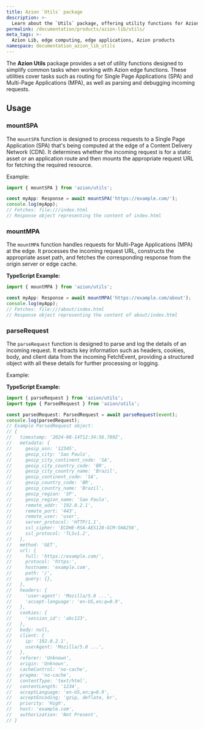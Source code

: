 ```yaml
---
title: Azion `Utils` package
description: >-
  Learn about the `Utils` package, offering utility functions for Azion edge functions.
permalink: /documentation/products/azion-lib/utils/
meta_tags: >-
  Azion Lib, edge computing, edge applications, Azion products
namespace: documentation_azion_lib_utils
---
```


The **Azion Utils** package provides a set of utility functions designed to simplify common tasks when working with Azion edge functions. These utilities cover tasks such as routing for Single Page Applications (SPA) and Multi-Page Applications (MPA), as well as parsing and debugging incoming requests.

## Usage

### mountSPA

The `mountSPA` function is designed to process requests to a Single Page Application (SPA) that's being computed at the edge of a Content Delivery Network (CDN). It determines whether the incoming request is for a static asset or an application route and then mounts the appropriate request URL for fetching the required resource.

Example:

```typescript
import { mountSPA } from 'azion/utils';

const myApp: Response = await mountSPA('https://example.com/');
console.log(myApp);
// Fetches: file:///index.html
// Response object representing the content of index.html
```

### mountMPA

The `mountMPA` function handles requests for Multi-Page Applications (MPA) at the edge. It processes the incoming request URL, constructs the appropriate asset path, and fetches the corresponding response from the origin server or edge cache.

**TypeScript Example:**

```typescript
import { mountMPA } from 'azion/utils';

const myApp: Response = await mountMPA('https://example.com/about');
console.log(myApp);
// Fetches: file:///about/index.html
// Response object representing the content of about/index.html
```

### parseRequest

The `parseRequest` function is designed to parse and log the details of an incoming request. It extracts key information such as headers, cookies, body, and client data from the incoming FetchEvent, providing a structured object with all these details for further processing or logging.

Example:

**TypeScript Example:**

```typescript
import { parseRequest } from 'azion/utils';
import type { ParsedRequest } from 'azion/utils';

const parsedRequest: ParsedRequest = await parseRequest(event);
console.log(parsedRequest);
// Example ParsedRequest object:
// {
//   timestamp: '2024-08-14T12:34:56.789Z',
//   metadata: {
//     geoip_asn: '12345',
//     geoip_city: 'Sao Paulo',
//     geoip_city_continent_code: 'SA',
//     geoip_city_country_code: 'BR',
//     geoip_city_country_name: 'Brazil',
//     geoip_continent_code: 'SA',
//     geoip_country_code: 'BR',
//     geoip_country_name: 'Brazil',
//     geoip_region: 'SP',
//     geoip_region_name: 'Sao Paulo',
//     remote_addr: '192.0.2.1',
//     remote_port: '443',
//     remote_user: 'user',
//     server_protocol: 'HTTP/1.1',
//     ssl_cipher: 'ECDHE-RSA-AES128-GCM-SHA256',
//     ssl_protocol: 'TLSv1.2',
//   },
//   method: 'GET',
//   url: {
//     full: 'https://example.com/',
//     protocol: 'https:',
//     hostname: 'example.com',
//     path: '/',
//     query: {},
//   },
//   headers: {
//     'user-agent': 'Mozilla/5.0 ...',
//     'accept-language': 'en-US,en;q=0.9',
//   },
//   cookies: {
//     'session_id': 'abc123',
//   },
//   body: null,
//   client: {
//     ip: '192.0.2.1',
//     userAgent: 'Mozilla/5.0 ...',
//   },
//   referer: 'Unknown',
//   origin: 'Unknown',
//   cacheControl: 'no-cache',
//   pragma: 'no-cache',
//   contentType: 'text/html',
//   contentLength: '1234',
//   acceptLanguage: 'en-US,en;q=0.9',
//   acceptEncoding: 'gzip, deflate, br',
//   priority: 'High',
//   host: 'example.com',
//   authorization: 'Not Present',
// }
```

